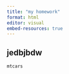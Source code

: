 ```yaml
---
title: "my homework"
format: html
editor: visual
embed-resources: true
---
```


## jedbjbdw

```r
mtcars
```
